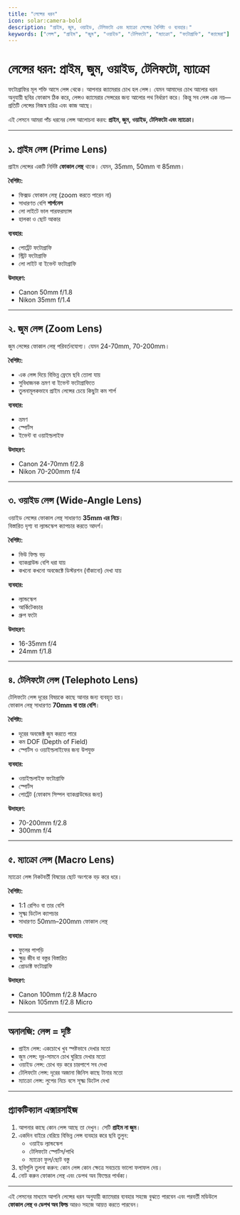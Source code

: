 ```yaml
---
title: "লেন্সের ধরন"
icon: solar:camera-bold
description: "প্রাইম, জুম, ওয়াইড, টেলিফটো এবং ম্যাক্রো লেন্সের বৈশিষ্ট্য ও ব্যবহার।"
keywords: ["লেন্স", "প্রাইম", "জুম", "ওয়াইড", "টেলিফটো", "ম্যাক্রো", "ফটোগ্রাফি", "ক্যামেরা"]
---
```


# লেন্সের ধরন: প্রাইম, জুম, ওয়াইড, টেলিফটো, ম্যাক্রো

ফটোগ্রাফির মূল শক্তি আসে লেন্স থেকে। আপনার ক্যামেরার চোখ হল লেন্স। যেমন আমাদের চোখ আলোর ধরন অনুযায়ী ছবির ফোকাস ঠিক করে, লেন্সও ক্যামেরার সেন্সরের জন্য আলোর পথ নির্ধারণ করে। কিন্তু সব লেন্স এক নয়—প্রতিটি লেন্সের নিজস্ব চরিত্র এবং কাজ আছে।  

এই লেসনে আমরা পাঁচ ধরনের লেন্স আলোচনা করব: **প্রাইম, জুম, ওয়াইড, টেলিফটো এবং ম্যাক্রো।**

---

## ১. প্রাইম লেন্স (Prime Lens)

প্রাইম লেন্সের একটি নির্দিষ্ট **ফোকাল লেন্থ** থাকে। যেমন, 35mm, 50mm বা 85mm।  

**বৈশিষ্ট্য:**
- ফিক্সড ফোকাল লেন্থ (zoom করতে পারেন না)  
- সাধারণত বেশি **শার্পনেস**  
- লো লাইটে ভাল পারফরম্যান্স  
- হালকা ও ছোট আকার  

**ব্যবহার:**
- পোর্ট্রেট ফটোগ্রাফি  
- স্ট্রিট ফটোগ্রাফি  
- লো লাইট বা ইভেন্ট ফটোগ্রাফি  

**উদাহরণ:**
- Canon 50mm f/1.8  
- Nikon 35mm f/1.4  

---

## ২. জুম লেন্স (Zoom Lens)

জুম লেন্সের ফোকাল লেন্থ পরিবর্তনযোগ্য। যেমন 24-70mm, 70-200mm।  

**বৈশিষ্ট্য:**
- এক লেন্স দিয়ে বিভিন্ন ফ্রেমে ছবি তোলা যায়  
- সুবিধাজনক ভ্রমণ বা ইভেন্ট ফটোগ্রাফিতে  
- তুলনামূলকভাবে প্রাইম লেন্সের চেয়ে কিছুটা কম শার্প  

**ব্যবহার:**
- ভ্রমণ  
- স্পোর্টস  
- ইভেন্ট বা ওয়াইল্ডলাইফ  

**উদাহরণ:**
- Canon 24-70mm f/2.8  
- Nikon 70-200mm f/4  

---

## ৩. ওয়াইড লেন্স (Wide-Angle Lens)

ওয়াইড লেন্সের ফোকাল লেন্থ সাধারণত **35mm এর নিচে**।  
বিস্তারিত দৃশ্য বা ল্যান্ডস্কেপ ক্যাপচার করতে আদর্শ।  

**বৈশিষ্ট্য:**
- ভিউ ফিল্ড বড়  
- ব্যাকগ্রাউন্ড বেশি ধরা যায়  
- কখনো কখনো অবজেক্টে ডিস্টরশন (বাঁকানো) দেখা যায়  

**ব্যবহার:**
- ল্যান্ডস্কেপ  
- আর্কিটেকচার  
- গ্রুপ ফটো  

**উদাহরণ:**
- 16-35mm f/4  
- 24mm f/1.8  

---

## ৪. টেলিফটো লেন্স (Telephoto Lens)

টেলিফটো লেন্স দূরের বিষয়কে কাছে আনার জন্য ব্যবহৃত হয়।  
ফোকাল লেন্থ সাধারণত **70mm বা তার বেশি**।  

**বৈশিষ্ট্য:**
- দূরের অবজেক্ট জুম করতে পারে  
- কম DOF (Depth of Field)  
- স্পোর্টস ও ওয়াইল্ডলাইফের জন্য উপযুক্ত  

**ব্যবহার:**
- ওয়াইল্ডলাইফ ফটোগ্রাফি  
- স্পোর্টস  
- পোর্ট্রেট (ফোকাস সিম্পল ব্যাকগ্রাউন্ডের জন্য)  

**উদাহরণ:**
- 70-200mm f/2.8  
- 300mm f/4  

---

## ৫. ম্যাক্রো লেন্স (Macro Lens)

ম্যাক্রো লেন্স নিকটবর্তী বিষয়ের ছোট অংশকে বড় করে ধরে।  

**বৈশিষ্ট্য:**
- 1:1 রেশিও বা তার বেশি  
- সূক্ষ্ম ডিটেল ক্যাপচার  
- সাধারণত 50mm–200mm ফোকাল লেন্থ  

**ব্যবহার:**
- ফুলের পাপড়ি  
- ক্ষুদ্র জীব বা বস্তুর বিস্তারিত  
- প্রোডাক্ট ফটোগ্রাফি  

**উদাহরণ:**
- Canon 100mm f/2.8 Macro  
- Nikon 105mm f/2.8 Micro  

---

## অনালজি: লেন্স = দৃষ্টি

- প্রাইম লেন্স: একচোখে খুব স্পষ্টভাবে দেখার মতো  
- জুম লেন্স: দূর-সামনে চোখ ঘুরিয়ে দেখার মতো  
- ওয়াইড লেন্স: চোখ বড় করে চারপাশে সব দেখা  
- টেলিফটো লেন্স: দূরের অজানা জিনিস কাছে টানার মতো  
- ম্যাক্রো লেন্স: লুপের নিচে বসে সূক্ষ্ম ডিটেল দেখা  

---

## প্র্যাকটিক্যাল এক্সারসাইজ

1. আপনার কাছে কোন লেন্স আছে তা দেখুন। সেটি **প্রাইম না জুম**।  
2. একদিন বাইরে বেরিয়ে বিভিন্ন লেন্স ব্যবহার করে ছবি তুলুন:  
   - ওয়াইড ল্যান্ডস্কেপ  
   - টেলিফটো স্পোর্টস/পাখি  
   - ম্যাক্রো ফুল/ছোট বস্তু  
3. ছবিগুলি তুলনা করুন: কোন লেন্স কোন ক্ষেত্রে সবচেয়ে ভালো ফলাফল দেয়।  
4. নোট করুন ফোকাল লেন্থ এবং ডেপথ অব ফিল্ডের পার্থক্য।  

---

এই লেসনের মাধ্যমে আপনি লেন্সের ধরন অনুযায়ী ক্যামেরার ব্যবহার সহজে বুঝতে পারবেন এবং পরবর্তী মডিউলে **ফোকাল লেন্থ ও ডেপথ অব ফিল্ড** আরও সহজে আয়ত্ত করতে পারবেন।  